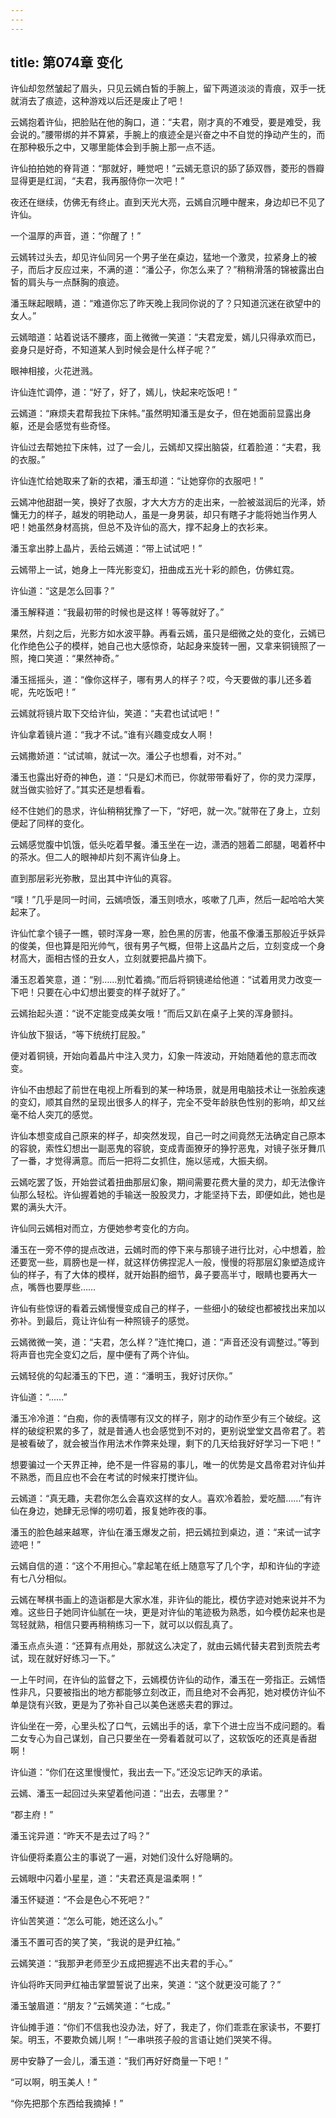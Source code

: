```yaml
---
---
---
```

title: 第074章 变化
---





许仙却忽然皱起了眉头，只见云嫣白皙的手腕上，留下两道淡淡的青痕，双手一抚就消去了痕迹，这种游戏以后还是废止了吧！

云嫣抱着许仙，把脸贴在他的胸口，道：“夫君，刚才真的不难受，要是难受，我会说的。”腰带绑的并不算紧，手腕上的痕迹全是兴奋之中不自觉的挣动产生的，而在那种极乐之中，又哪里能体会到手腕上那一点不适。

许仙拍拍她的脊背道：“那就好，睡觉吧！”云嫣无意识的舔了舔双唇，菱形的唇瓣显得更是红润，“夫君，我再服侍你一次吧！”

夜还在继续，仿佛无有终止。直到天光大亮，云嫣自沉睡中醒来，身边却已不见了许仙。

一个温厚的声音，道：“你醒了！”

云嫣转过头去，却见许仙同另一个男子坐在桌边，猛地一个激灵，拉紧身上的被子，而后才反应过来，不满的道：“潘公子，你怎么来了？”稍稍滑落的锦被露出白皙的肩头与一点酥胸的痕迹。

潘玉眯起眼睛，道：“难道你忘了昨天晚上我同你说的了？只知道沉迷在欲望中的女人。”

云嫣暗道：站着说话不腰疼，面上微微一笑道：“夫君宠爱，嫣儿只得承欢而已，妾身只是好奇，不知道某人到时候会是什么样子呢？”

眼神相接，火花迸溅。

许仙连忙调停，道：“好了，好了，嫣儿，快起来吃饭吧！”

云嫣道：“麻烦夫君帮我拉下床帏。”虽然明知潘玉是女子，但在她面前显露出身躯，还是会感觉有些奇怪。

许仙过去帮她拉下床帏，过了一会儿，云嫣却又探出脑袋，红着脸道：“夫君，我的衣服。”

许仙连忙给她取来了新的衣裙，潘玉却道：“让她穿你的衣服吧！”

云嫣冲他甜甜一笑，换好了衣服，才大大方方的走出来，一脸被滋润后的光泽，娇慵无力的样子，越发的明艳动人，虽是一身男装，却只有瞎子才能将她当作男人吧！她虽然身材高挑，但总不及许仙的高大，撑不起身上的衣衫来。

潘玉拿出脖上晶片，丢给云嫣道：“带上试试吧！”

云嫣带上一试，她身上一阵光影变幻，扭曲成五光十彩的颜色，仿佛虹霓。

许仙道：“这是怎么回事？”

潘玉解释道：“我最初带的时候也是这样！等等就好了。”

果然，片刻之后，光影方如水波平静。再看云嫣，虽只是细微之处的变化，云嫣已化作绝色公子的模样，她自己也大感惊奇，站起身来旋转一圈，又拿来铜镜照了一照，掩口笑道：“果然神奇。”

潘玉摇摇头，道：“像你这样子，哪有男人的样子？哎，今天要做的事儿还多着呢，先吃饭吧！”

云嫣就将镜片取下交给许仙，笑道：“夫君也试试吧！”

许仙拿着镜片道：“我才不试。”谁有兴趣变成女人啊！

云嫣撒娇道：“试试嘛，就试一次。潘公子也想看，对不对。”

潘玉也露出好奇的神色，道：“只是幻术而已，你就带带看好了，你的灵力深厚，就当做实验好了。”其实还是想看看。

经不住她们的恳求，许仙稍稍犹豫了一下，“好吧，就一次。”就带在了身上，立刻便起了同样的变化。

云嫣感觉腹中饥饿，低头吃着早餐。潘玉坐在一边，潇洒的翘着二郎腿，喝着杯中的茶水。但二人的眼神却片刻不离许仙身上。

直到那层彩光弥散，显出其中许仙的真容。

“噗！”几乎是同一时间，云嫣喷饭，潘玉则喷水，咳嗽了几声，然后一起哈哈大笑起来了。

许仙忙拿个镜子一瞧，顿时浑身一寒，脸色黑的厉害，他虽不像潘玉那般近乎妖异的俊美，但也算是阳光帅气，很有男子气概，但带上这晶片之后，立刻变成一个身材高大，面相古怪的丑女人，立刻就要把晶片摘下。

潘玉忍着笑意，道：“别……别忙着摘。”而后将铜镜递给他道：“试着用灵力改变一下吧！只要在心中幻想出要变的样子就好了。”

云嫣抬起头道：“说不定能变成美女哦！”而后又趴在桌子上笑的浑身颤抖。

许仙放下狠话，“等下统统打屁股。”

便对着铜镜，开始向着晶片中注入灵力，幻象一阵波动，开始随着他的意志而改变。

许仙不由想起了前世在电视上所看到的某一种场景，就是用电脑技术让一张脸疾速的变幻，顺其自然的呈现出很多人的样子，完全不受年龄肤色性别的影响，却又丝毫不给人突兀的感觉。

许仙本想变成自己原来的样子，却突然发现，自己一时之间竟然无法确定自己原本的容貌，索性幻想出一副恶鬼的容貌，变成青面獠牙的狰狞恶鬼，对镜子张牙舞爪了一番，才觉得满意。而后一把将二女抓住，施以惩戒，大振夫纲。

云嫣吃罢了饭，开始尝试着扭曲那层幻象，期间需要花费大量的灵力，却无法像许仙那么轻松。许仙握着她的手输送一股股灵力，才能坚持下去，即便如此，她也是累的满头大汗。

许仙同云嫣相对而立，方便她参考变化的方向。

潘玉在一旁不停的提点改进，云嫣时而的停下来与那镜子进行比对，心中想着，脸还要宽一些，肩膀也是一样，就这样仿佛捏泥人一般，慢慢的将那层幻象塑造成许仙的样子，有了大体的模样，就开始斟酌细节，鼻子要高半寸，眼睛也要再大一点，嘴唇也要厚些……

许仙有些惊讶的看着云嫣慢慢变成自己的样子，一些细小的破绽也都被找出来加以弥补。到最后，竟让许仙有一种照镜子的感觉。

云嫣微微一笑，道：“夫君，怎么样？”连忙掩口，道：“声音还没有调整过。”等到将声音也完全变幻之后，屋中便有了两个许仙。

云嫣轻佻的勾起潘玉的下巴，道：“潘明玉，我好讨厌你。”

许仙道：“……”

潘玉冷冷道：“白痴，你的表情哪有汉文的样子，刚才的动作至少有三个破绽。这样的破绽积累的多了，就是普通人也会感觉到不对的，更别说堂堂文昌帝君了。若是被看破了，就会被当作用法术作弊来处理，剩下的几天给我好好学习一下吧！”

想要骗过一个天界正神，绝不是一件容易的事儿，唯一的优势是文昌帝君对许仙并不熟悉，而且应也不会在考试的时候来打搅许仙。

云嫣道：“真无趣，夫君你怎么会喜欢这样的女人。喜欢冷着脸，爱吃醋……”有许仙在身边，她肆无忌惮的唠叨着，报复她昨夜的事。

潘玉的脸色越来越寒，许仙在潘玉爆发之前，把云嫣拉到桌边，道：“来试一试字迹吧！”

云嫣自信的道：“这个不用担心。”拿起笔在纸上随意写了几个字，却和许仙的字迹有七八分相似。

云嫣在琴棋书画上的造诣都是大家水准，非许仙的能比，模仿字迹对她来说并不为难。这些日子她同许仙腻在一块，更是对许仙的笔迹极为熟悉，如今模仿起来也是驾轻就熟，相信只要再稍稍练习一下，就可以以假乱真了。

潘玉点点头道：“还算有点用处，那就这么决定了，就由云嫣代替夫君到贡院去考试，现在就好好练习一下。”

一上午时间，在许仙的监督之下，云嫣模仿许仙的动作，潘玉在一旁指正。云嫣悟性非凡，只要被指出的地方都能够立刻改正，而且绝对不会再犯，她对模仿许仙不单是饶有兴致，更是为了弥补自己以美色迷惑夫君的罪过。

许仙坐在一旁，心里头松了口气，云嫣出手的话，拿下个进士应当不成问题的。看二女专心为自己谋划，自己只要坐在一旁看着就可以了，这软饭吃的还真是香甜啊！

许仙道：“你们在这里慢慢忙，我出去一下。”还没忘记昨天的承诺。

云嫣、潘玉一起回过头来望着他问道：“出去，去哪里？”

“郡主府！”

潘玉诧异道：“昨天不是去过了吗？”

许仙便将柔嘉公主的事说了一遍，对她们没什么好隐瞒的。

云嫣眼中闪着小星星，道：“夫君还真是温柔啊！”

潘玉怀疑道：“不会是色心不死吧？”

许仙苦笑道：“怎么可能，她还这么小。”

潘玉不置可否的笑了笑，“我说的是尹红袖。”

云嫣笑道：“我那尹老师至少五成把握逃不出夫君的手心。”

许仙将昨天同尹红袖击掌盟誓说了出来，笑道：“这个就更没可能了？”

潘玉皱眉道：“朋友？”云嫣笑道：“七成。”

许仙摊手道：“你们不信我也没办法，好了，我走了，你们乖乖在家读书，不要打架。明玉，不要欺负嫣儿啊！”一串哄孩子般的言语让她们哭笑不得。

房中安静了一会儿，潘玉道：“我们再好好商量一下吧！”

“可以啊，明玉美人！”

“你先把那个东西给我摘掉！”